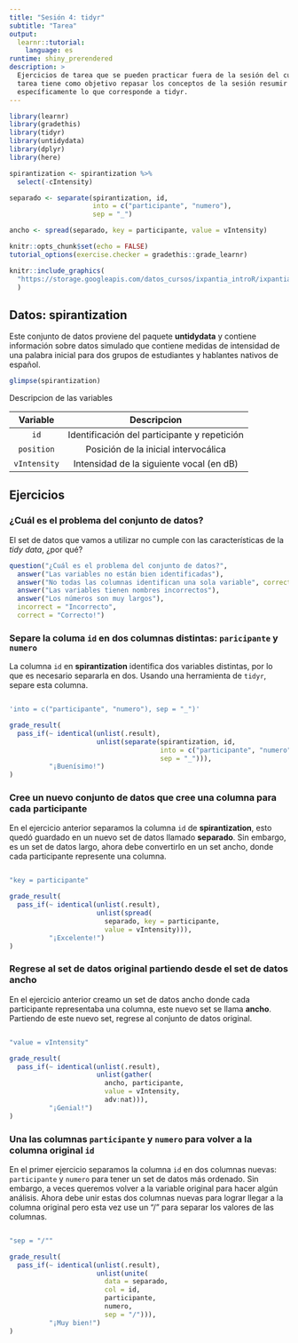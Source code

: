 ```yaml
---
title: "Sesión 4: tidyr"
subtitle: "Tarea"
output: 
  learnr::tutorial:
    language: es
runtime: shiny_prerendered
description: >
  Ejercicios de tarea que se pueden practicar fuera de la sesión del curso. Esta
  tarea tiene como objetivo repasar los conceptos de la sesión resumir datos,
  específicamente lo que corresponde a tidyr.
---
```


<style type="text/css">
@import url("https://storage.googleapis.com/datos_cursos/ixpantia_introR/intro_r.css");
</style>

<style>
@import url('https://fonts.googleapis.com/css2?family=Roboto+Mono&family=Roboto+Slab&family=Source+Sans+Pro:wght@300;400&display=swap');

@import url('https://fonts.googleapis.com/css2?family=Lato&display=swap');
</style> 

```r
library(learnr)
library(gradethis)
library(tidyr)
library(untidydata)
library(dplyr)
library(here)

spirantization <- spirantization %>% 
  select(-cIntensity)

separado <- separate(spirantization, id,
                     into = c("participante", "numero"),
                     sep = "_")

ancho <- spread(separado, key = participante, value = vIntensity)

knitr::opts_chunk$set(echo = FALSE)
tutorial_options(exercise.checker = gradethis::grade_learnr)
```

```r
knitr::include_graphics(
  "https://storage.googleapis.com/datos_cursos/ixpantia_introR/ixpantia_logo.png"
  )  
```

## Datos: **spirantization**

Este conjunto de datos proviene del paquete **untidydata** y contiene
información sobre datos simulado que contiene medidas de intensidad de una 
palabra inicial para dos grupos de estudiantes y hablantes nativos de español.

```r
glimpse(spirantization)
```

Descripcion de las variables

| Variable     | Descripcion                                  |
| :--------:   | :-----------:                                |
| `id`         | Identificación del participante y repetición |
| `position`   | Posición de la inicial intervocálica         |
| `vIntensity` | Intensidad de la siguiente vocal (en dB)     |

## Ejercicios

### ¿Cuál es el problema del conjunto de datos?

El set de datos que vamos a utilizar no cumple con las características de la
*tidy data*, ¿por qué?

```r
question("¿Cuál es el problema del conjunto de datos?",
  answer("Las variables no están bien identificadas"),
  answer("No todas las columnas identifican una sola variable", correct = TRUE),
  answer("Las variables tienen nombres incorrectos"),
  answer("Los números son muy largos"),
  incorrect = "Incorrecto",
  correct = "Correcto!")
```

### Separe la columa `id` en dos columnas distintas: `paricipante` y `numero`

La columna `id` en **spirantization** identifica dos variables distintas, por
lo que es necesario separarla en dos. Usando una herramienta de `tidyr`, separe 
esta columna.

```r

```

```r
'into = c("participante", "numero"), sep = "_")'
```

```r
grade_result(
  pass_if(~ identical(unlist(.result),
                      unlist(separate(spirantization, id,
                                      into = c("participante", "numero"),
                                      sep = "_"))),
          "¡Buenísimo!")
)
```



### Cree un nuevo conjunto de datos que cree una columna para cada participante

En el ejercicio anterior separamos la columna `id` de **spirantization**, esto
quedó guardado en un nuevo set de datos llamado **separado**. Sin embargo, es un
set de datos largo, ahora debe convertirlo en un set ancho, donde cada 
participante represente una columna.

```r

```

```r
"key = participante"
```

```r
grade_result(
  pass_if(~ identical(unlist(.result),
                      unlist(spread(
                        separado, key = participante,
                        value = vIntensity))),
          "¡Excelente!")
)
```


### Regrese al set de datos original partiendo desde el set de datos ancho

En el ejercicio anterior creamo un set de datos ancho donde cada participante
representaba una columna, este nuevo set se llama **ancho**. Partiendo de este
nuevo set, regrese al conjunto de datos original. 

```r

```

```r
"value = vIntensity"
```

```r
grade_result(
  pass_if(~ identical(unlist(.result),
                      unlist(gather(
                        ancho, participante,
                        value = vIntensity,
                        adv:nat))),
          "¡Genial!")
)
```

### Una las columnas `participante` y `numero` para volver a la columna original `id`

En el primer ejercicio separamos la columna `id` en dos columnas nuevas: 
`participante` y `numero` para tener un set de datos más ordenado. Sin embargo,
a veces queremos volver a la variable original para hacer algún análisis. Ahora
debe unir estas dos columnas nuevas para lograr llegar a la columna original 
pero esta vez use un "/" para separar los valores de las columnas. 

```r

```

```r
"sep = "/""
```

```r
grade_result(
  pass_if(~ identical(unlist(.result),
                      unlist(unite(
                        data = separado,
                        col = id,
                        participante,
                        numero,
                        sep = "/"))),
          "¡Muy bien!")
)
```

